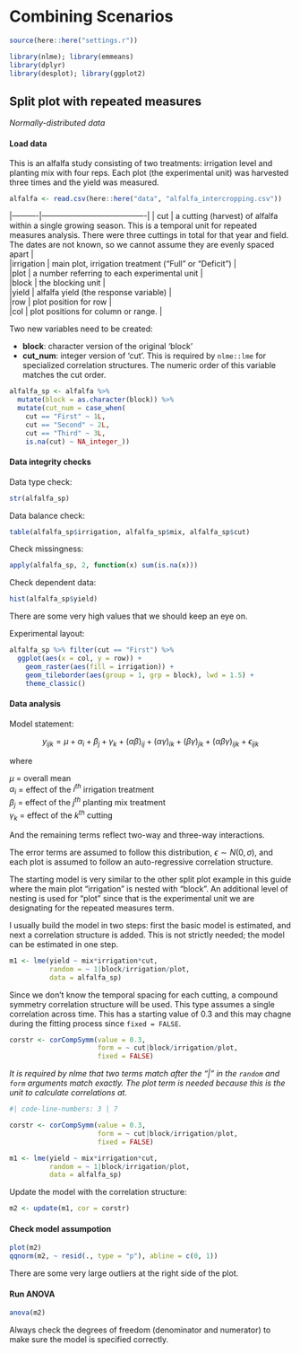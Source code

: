 # Combining Scenarios

```r
source(here::here("settings.r"))
```

```r
library(nlme); library(emmeans)
library(dplyr)
library(desplot); library(ggplot2)
```


## Split plot with repeated measures

*Normally-distributed data* 

#### Load data

This is an alfalfa study consisting of two treatments: irrigation level and planting mix with four reps. Each plot (the experimental unit) was harvested three times and the yield was measured. 

```r
alfalfa <- read.csv(here::here("data", "alfalfa_intercropping.csv"))
```

|----------|----------------------------------------|
| cut   | a cutting (harvest) of alfalfa within a single growing season. This is a temporal unit for repeated measures analysis. There were three cuttings in total for that year and field. The dates are not known, so we cannot assume they are evenly spaced apart |        
|irrigation |  main plot, irrigation treatment ("Full" or "Deficit") |       
|plot     | a number referring to each experimental unit  |       
|block |  the blocking unit  |       
|yield  | alfalfa yield (the response variable) |       
|row |  plot position for row |         
|col | plot positions for column or range. |


Two new variables need to be created:

- **block**: character version of the original 'block' 
- **cut_num**: integer version of 'cut'. This is required by `nlme::lme` for specialized correlation structures. The numeric order of this variable matches the cut order. 

```r
alfalfa_sp <- alfalfa %>% 
  mutate(block = as.character(block)) %>% 
  mutate(cut_num = case_when(
    cut == "First" ~ 1L,
    cut == "Second" ~ 2L,
    cut == "Third" ~ 3L,
    is.na(cut) ~ NA_integer_)) 
```

#### Data integrity checks

Data type check: 
```r
str(alfalfa_sp)
```
Data balance check: 
```r
table(alfalfa_sp$irrigation, alfalfa_sp$mix, alfalfa_sp$cut)
```

Check missingness: 
```r
apply(alfalfa_sp, 2, function(x) sum(is.na(x)))
```

Check dependent data:

```r
hist(alfalfa_sp$yield)
```
There are some very high values that we should keep an eye on. 

Experimental layout: 
```r
alfalfa_sp %>% filter(cut == "First") %>% 
  ggplot(aes(x = col, y = row)) +
    geom_raster(aes(fill = irrigation)) +
    geom_tileborder(aes(group = 1, grp = block), lwd = 1.5) + 
    theme_classic()
```

#### Data analysis

Model statement: 

$$y_{ijk} = \mu + \alpha_i+ \beta_j + \gamma_k + (\alpha\beta)_{ij} + (\alpha\gamma)_{ik} + (\beta\gamma)_{jk} + (\alpha\beta\gamma)_{ijk} +\epsilon_{ijk}$$ 

where

$\mu$ = overall mean        
$\alpha_i$ = effect of the $i^{th}$ irrigation treatment                
$\beta_j$ = effect of the $j^{th}$ planting mix treatment     
$\gamma_k$ = effect of the $k^{th}$ cutting 

And the remaining terms reflect two-way and three-way interactions.

The error terms are assumed to follow this distribution, $\epsilon \sim N(0, \sigma)$, and each plot is assumed to follow an auto-regressive correlation structure. 

The starting model is very similar to the other split plot example in this guide where the main plot "irrigation" is nested with "block". An additional level of nesting is used for "plot" since that is the experimental unit we are designating for the repeated measures term. 

I usually build the model in two steps: first the basic model is estimated, and next a correlation structure is added. This is not strictly needed; the model can be estimated in one step. 

```r
m1 <- lme(yield ~ mix*irrigation*cut,
          random = ~ 1|block/irrigation/plot,
          data = alfalfa_sp)
```

Since we don't know the temporal spacing for each cutting, a compound symmetry correlation structure will be used. This type assumes a single correlation across time. This has a starting value of 0.3 and this may chagne during the fitting process since `fixed = FALSE`. 

```r
corstr <- corCompSymm(value = 0.3, 
                      form = ~ cut|block/irrigation/plot,
                      fixed = FALSE)
```

*It is required by nlme that two terms match after the "|" in the `random` and `form` arguments match exactly. The plot term is needed because this is the unit to calculate correlations at.* 

```r
#| code-line-numbers: 3 | 7

corstr <- corCompSymm(value = 0.3, 
                      form = ~ cut|block/irrigation/plot,
                      fixed = FALSE)

m1 <- lme(yield ~ mix*irrigation*cut,
          random = ~ 1|block/irrigation/plot,
          data = alfalfa_sp)
```

Update the model with the correlation structure: 

```r
m2 <- update(m1, cor = corstr)
```

#### Check model assumpotion

```r
plot(m2)
qqnorm(m2, ~ resid(., type = "p"), abline = c(0, 1))
```
There are some very large outliers at the right side of the plot. 

#### Run ANOVA

```r
anova(m2)
```

Always check the degrees of freedom (denominator and numerator) to make sure the model is specified correctly. 
